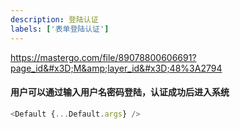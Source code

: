 ```yaml
---
description: 登陆认证
labels: ['表单登陆认证']
---
```



https://mastergo.com/file/89078800606691?page_id&#x3D;M&amp;layer_id&#x3D;48%3A2794

#### 用户可以通过输入用户名密码登陆，认证成功后进入系统

```js
<Default {...Default.args} />
```
